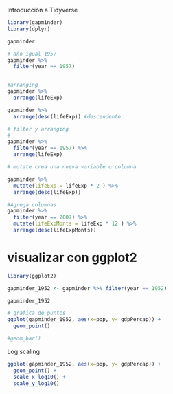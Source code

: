 Introducción a Tidyverse
```r
library(gapminder)
library(dplyr)

gapminder

# año igual 1957
gapminder %>%
  filter(year == 1957)


#arranging
gapminder %>%
  arrange(lifeExp)

gapminder %>%
  arrange(desc(lifeExp)) #descendente

# filter y arranging
# 
gapminder %>%
  filter(year == 1957) %>%
  arrange(lifeExp)

# mutate crea una nueva variable o columna

gapminder %>%
  mutate(lifeExp = lifeExp * 2 ) %>%
  arrange(desc(lifeExp))

#Agrega columnas
gapminder %>%
  filter(year == 2007) %>%
  mutate(lifeExpMonts = lifeExp * 12 ) %>%
  arrange(desc(lifeExpMonts))

```


# visualizar con ggplot2

```r
library(ggplot2)

gapminder_1952 <- gapminder %>% filter(year == 1952)

gapminder_1952

# grafica de puntos
ggplot(gapminder_1952, aes(x=pop, y= gdpPercap)) + 
  geom_point()

#geom_bar()


```
Log scaling
```r
ggplot(gapminder_1952, aes(x=pop, y= gdpPercap)) + 
  geom_point() +
  scale_x_log10() +
  scale_y_log10()



```

